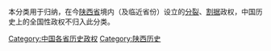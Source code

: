 本分类用于归纳，在今[[陕西省|陕西省]]境内（及临近省份）设立的[[国家分裂|分裂]]、[[割据|割据]]政权，中国历史上的全国性政权不归入此分类。

[[Category:中国各省历史政权|Category:中国各省历史政权]]
[[Category:陕西历史|Category:陕西历史]]
